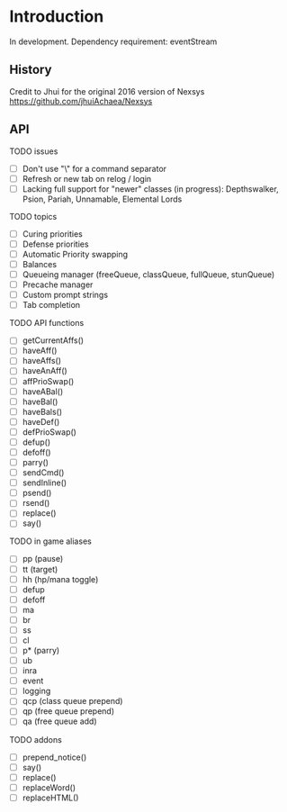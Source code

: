 # Introduction

In development.
Dependency requirement: eventStream

## History

Credit to Jhui for the original 2016 version of Nexsys
https://github.com/jhuiAchaea/Nexsys

## API

TODO issues

- [ ] Don't use "\\" for a command separator
- [ ] Refresh or new tab on relog / login
- [ ] Lacking full support for "newer" classes (in progress): Depthswalker, Psion, Pariah, Unnamable, Elemental Lords

TODO topics

- [ ] Curing priorities
- [ ] Defense priorities
- [ ] Automatic Priority swapping
- [ ] Balances
- [ ] Queueing manager (freeQueue, classQueue, fullQueue, stunQueue)
- [ ] Precache manager
- [ ] Custom prompt strings
- [ ] Tab completion

TODO API functions

- [ ] getCurrentAffs()
- [ ] haveAff()
- [ ] haveAffs()
- [ ] haveAnAff()
- [ ] affPrioSwap()
- [ ] haveABal()
- [ ] haveBal()
- [ ] haveBals()
- [ ] haveDef()
- [ ] defPrioSwap()
- [ ] defup()
- [ ] defoff()
- [ ] parry()
- [ ] sendCmd()
- [ ] sendInline()
- [ ] psend()
- [ ] rsend()
- [ ] replace()
- [ ] say()

TODO in game aliases

- [ ] pp (pause)
- [ ] tt (target)
- [ ] hh (hp/mana toggle)
- [ ] defup
- [ ] defoff
- [ ] ma
- [ ] br
- [ ] ss
- [ ] cl
- [ ] p\* (parry)
- [ ] ub
- [ ] inra
- [ ] event
- [ ] logging
- [ ] qcp (class queue prepend)
- [ ] qp (free queue prepend)
- [ ] qa (free queue add)

TODO addons

- [ ] prepend_notice()
- [ ] say()
- [ ] replace()
- [ ] replaceWord()
- [ ] replaceHTML()
